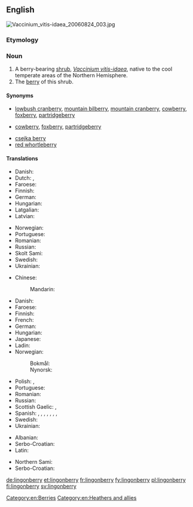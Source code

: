 ==English==
[[File:Vaccinium_vitis-idaea_20060824_003.jpg|thumb|right]]
{{wikipedia|vaccinium vitis-idaea}}
{{wikispecies|Vaccinium vitis-idaea}}

===Etymology===
{{compound|lingon|berry|lang=en}}

{{etystub|en|lingon???}}

===Noun===
{{en-noun|lingonberries}}

# A berry-bearing [[shrub]], ''[[Vaccinium vitis-idaea]]'', native to the cool temperate areas of the Northern Hemisphere.
# The [[berry]] of this shrub.

====Synonyms====
* {{sense|shrub}} [[lowbush cranberry]], [[mountain bilberry]], [[mountain cranberry]], [[cowberry]], [[foxberry]], [[partridgeberry]]
* {{sense|berry}} [[cowberry]], [[foxberry]], [[partridgeberry]]
{{checksense}}
* [[csejka berry]]
* [[red whortleberry]]

====Translations====
{{trans-top|shrub}}
* Danish: {{t|da|tyttebær|c}}
* Dutch: {{t|nl|rode bosbes|f}}, {{t+|nl|vossenbes|f}}
* Faroese: {{t|fo|vínbláber|n}}
* Finnish: {{t+|fi|puolukka}}
* German: {{t+|de|Preiselbeere|f}}
* Hungarian: {{t|hu|vörös áfonya}}
* Latgalian: {{t|ltg|bryukline|f}}
* Latvian: {{t+|lv|brūklene|f}}
{{trans-mid}}
* Norwegian: {{t|no|tyttebærlyng|m}}
* Portuguese: {{t|pt|arando-vermelho|m}}
* Romanian: {{t+|ro|merișor|m}}
* Russian: {{t+|ru|брусника|f|tr=brusníka}}
* Skolt Sami: {{t|sms|joŋŋ}}
* Swedish: {{t+|sv|lingon|n}}
* Ukrainian: {{t+|uk|брусниця|f|tr=brusnýcja|sc=Cyrl}}
{{trans-bottom}}

{{trans-top|berry}}
* Chinese:
*: Mandarin: {{t+|cmn|越橘|tr=yuèjú|sc=Hani}}
* Danish: {{t|da|tyttebær|n}}
* Faroese: {{t|fo|vínbláber|n}}
* Finnish: {{t+|fi|puolukka}}
* French: {{t+|fr|airelle rouge|m}}
* German: {{t+|de|Preiselbeere|f}}
* Hungarian: {{t|hu|vörös áfonya}}
* Japanese: {{t|ja|コケモモ|tr=kokemomo|sc=Jpan}}
* Ladin: {{t|lld|granëta|f}}
* Norwegian:
*: Bokmål: {{t+|no|tyttebær|n}}
*: Nynorsk: {{t+|nn|tytebær|n}}
{{trans-mid}}
* Polish: {{t+|pl|borówka brusznica|f}}, {{t|pl|borówka czerwona|f}}
* Portuguese: {{t|pt|arando-vermelho|m}}
* Romanian: {{t+|ro|merișor|n}}
* Russian: {{t+|ru|брусника|f|tr=brusníka}}
* Scottish Gaelic: {{t|gd|dearc-fhraoich|f}}, {{t|gd|dearcag-fhraoich|f}}
* Spanish: {{t|es|lingonberry|f}}, {{t|es|cowberry|f}}, {{t|es|lingonberi|f}}, {{t|es|cauberi|f}}, {{t|es|arándano silvestre|m}}, {{t|es|arándano ártico|m}}, {{t|es|foxberry|f}}, {{t|es|foxberi|f}}
* Swedish: {{t+|sv|lingon|n}}
* Ukrainian: {{t+|uk|брусниця|f|tr=brusnýcja|sc=Cyrl}}
{{trans-bottom}}

{{checktrans-top}}
* Albanian: {{t+check|sq|belush|m}}
* Serbo-Croatian: {{t-check|sh|brusnica|f}}
* Latin: {{t-check|la|vaccinium|n}}
{{trans-mid}}
* Northern Sami: {{t-check|se|jokŋa}}
* Serbo-Croatian: {{t-check|sh|брусница|f}}
{{trans-bottom}}

[[Category:en:Berries]]
[[Category:en:Heathers and allies]]

[[de:lingonberry]]
[[et:lingonberry]]
[[fr:lingonberry]]
[[fy:lingonberry]]
[[pl:lingonberry]]
[[fi:lingonberry]]
[[sv:lingonberry]]